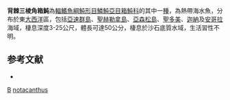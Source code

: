 {{Speciesbox
| genus = Acanthostracion
| species = notacanthus
| authority = [[Bleeker|Bleeker]], 1863
| status = NE
| status_system = IUCN3.1
| synonyms = *''Ostracion notacanthus'', <small>Bleeker, 1863</small>
*''Lactophrys notacanthus'', <small>Bleeker, 1863</small>
*''Ostracion quadricornis notacanthus'', <small>Bleeker, 1863</small>
}}
'''背棘三棱角箱魨'''為[[輻鰭魚綱|輻鰭魚綱]][[魨形目|魨形目]][[鱗魨亞目|鱗魨亞目]][[箱魨科|箱魨科]]的其中一[[種|種]]，為熱帶海水魚，分布於東[[大西洋|大西洋]]區，包括[[亞速群島|亞速群島]]、[[聖赫勒拿島|聖赫勒拿島]]、[[亞森松島|亞森松島]]、[[聖多美|聖多美]]、[[迦納|迦納]]及[[安哥拉|安哥拉]]海域，棲息深度3-25公尺，體長可達50公分，棲息於沙石底質水域，生活習性不明。

==参考文献==
*{{FishBase_species|genus=Acanthostracion|species=notacanthus|year=2014|month=3}}

{{Taxonbar}}

[[Category:1863年描述的鱼类|B]]
[[Category:三棱角箱魨屬|notacanthus]]


{{魚類小作品}}